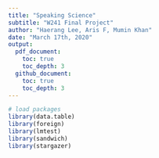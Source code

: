 ```yaml
---
title: "Speaking Science"
subtitle: "W241 Final Project"
author: "Haerang Lee, Aris F, Mumin Khan"
date: "March 17th, 2020"
output:
  pdf_document: 
    toc: true
    toc_depth: 3
  github_document:
    toc: true
    toc_depth: 3
---
```



```r
# load packages 
library(data.table)
library(foreign)
library(lmtest)
library(sandwich)
library(stargazer)
```
